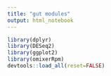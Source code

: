 ```yaml
---
title: "gut modules"
output: html_notebook
---
```



```r
library(dplyr)
library(DESeq2)
library(ggplot2)
library(omixerRpm)
devtools::load_all(reset=FALSE)

```

```r


```
